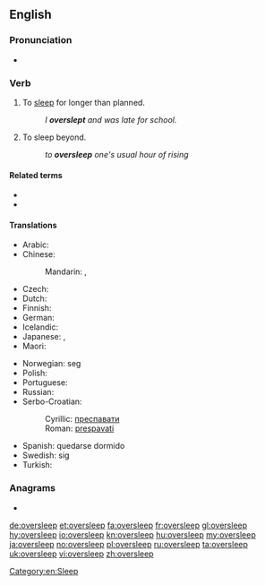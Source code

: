 ==English==

===Pronunciation===
* {{IPA|/ˈəʊvərˌsliːp/|lang=en}}

===Verb===
{{en-verb|oversleeps|oversleeping|overslept|overslept}}

# {{lb|en|intransitive}} To [[sleep]] for longer than planned.
#: ''I '''overslept''' and was late for school.''
# {{lb|en|transitive}} To sleep beyond.
#: ''to '''oversleep''' one's usual hour of rising''

====Related terms====
* {{l|en|sleep in}}<!-- aus., i would've thought everywhere -->
* {{l|en|sleep to long}}<!-- ireland, so i've just learned -->

====Translations====
{{trans-top|to sleep for longer than planned}}
* Arabic: {{t|ar|اِسْتَغْرَقَ فِي اَلنَّوْم}}
* Chinese:
*: Mandarin: {{t+|cmn|睡過頭|sc=Hani}}, {{t+|cmn|睡过头|tr=shuìguòtóu|sc=Hani}}
* Czech: {{t+|cs|zaspat}}
* Dutch: {{t|nl|zich verslapen}}
* Finnish: {{t|fi|nukkua pommiin}}
* German: {{t+|de|verschlafen}}
* Icelandic: {{t|is|sofa yfir sig}}
* Japanese: {{t+|ja|寝過ごす|tr=ねすごす, nesugosu}}, {{t|ja|寝坊|alt=寝坊する|tr=ねぼうする, nebō-surú}}
* Maori: {{t|mi|moeroa}}
{{trans-mid}}
* Norwegian: {{t+|no|forsove}} seg
* Polish: {{t+|pl|zaspać}}
* Portuguese: {{t|pt|[[dormir]] [[demais]]}}
* Russian: {{t+|ru|проспа́ть|pf}}
* Serbo-Croatian:
*: Cyrillic: [[преспавати]]
*: Roman: [[prespavati]]
* Spanish: quedarse dormido
* Swedish: {{t+|sv|försova}} sig
* Turkish: {{t|tr|uyuyakalmak}}
{{trans-bottom}}

===Anagrams===
* {{l|en|sleepover}}

[[Category:en:Sleep]]

[[de:oversleep]]
[[et:oversleep]]
[[fa:oversleep]]
[[fr:oversleep]]
[[gl:oversleep]]
[[hy:oversleep]]
[[io:oversleep]]
[[kn:oversleep]]
[[hu:oversleep]]
[[my:oversleep]]
[[ja:oversleep]]
[[no:oversleep]]
[[pl:oversleep]]
[[ru:oversleep]]
[[ta:oversleep]]
[[uk:oversleep]]
[[vi:oversleep]]
[[zh:oversleep]]